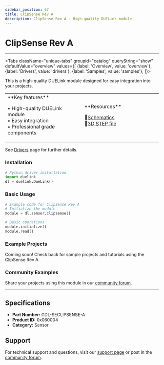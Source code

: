 ```yaml
---
sidebar_position: 67
title: ClipSense Rev A
description: ClipSense Rev A - High-quality DUELink module
---
```



# ClipSense Rev A

<ProductImageSelector 
  partNumber="seclipsense-a"
  productName="ClipSense Rev A"
/>

---

<Tabs className="unique-tabs" groupid="catalog" queryString="show" defaultValue="overview"
  values={[
    {label: 'Overview', value: 'overview'},
    {label: 'Drivers', value: 'drivers'},
    {label: 'Samples', value: 'samples'},
  ]}>

<TabItem value="overview">

This is a high-quality DUELink module designed for easy integration into your projects.

<table><td width='50%'>
**Key features**

• High-quality DUELink module<br/>
• Easy integration<br/>
• Professional grade components<br/>

</td><td width='50%'>
**Resources**
 
📄[Schematics](/sch/seclipsense-a.pdf)<br/>
🔩[3D STEP file](/3d/seclipsense-a.step)<br/>

</td></table>

</TabItem>

<TabItem value="drivers">

See [Drivers](../../engine/drivers) page for further details.

### Installation

```python
# Python driver installation
import duelink
dl = duelink.DueLink()
```

### Basic Usage

```python
# Example code for ClipSense Rev A
# Initialize the module
module = dl.sensor.clipsense()

# Basic operations
module.initialize()
module.read()
```

</TabItem>

<TabItem value="samples">

### Example Projects

Coming soon! Check back for sample projects and tutorials using the ClipSense Rev A.

### Community Examples

Share your projects using this module in our [community forum](https://forums.ghielectronics.com).

</TabItem>

</Tabs>

---

## Specifications

- **Part Number:** GDL-SECLIPSENSE-A
- **Product ID:** 0x060004
- **Category:** Sensor

## Support

For technical support and questions, visit our [support page](../../support) or post in the [community forum](https://forums.ghielectronics.com).

